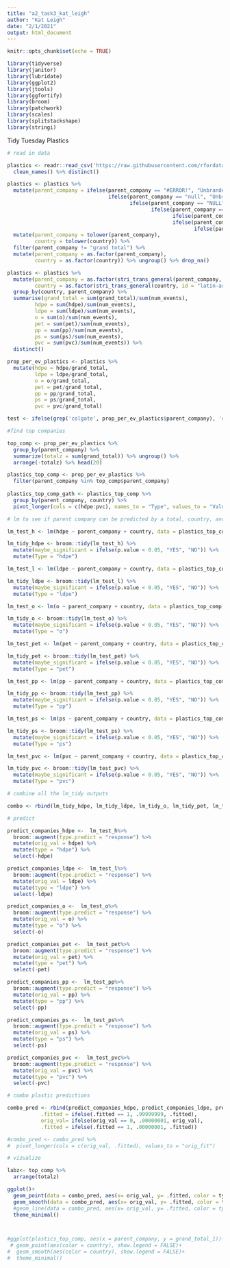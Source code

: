 ```yaml
---
title: "a2_task3_kat_leigh"
author: "Kat Leigh"
date: "2/1/2021"
output: html_document
---
```


```r
knitr::opts_chunk$set(echo = TRUE)

library(tidyverse)
library(janitor)
library(lubridate)
library(ggplot2)
library(jtools)
library(ggfortify)
library(broom)
library(patchwork)
library(scales)
library(splitstackshape)
library(stringi)

```

Tidy Tuesday Plastics

```r
# read in data

plastics <- readr::read_csv('https://raw.githubusercontent.com/rfordatascience/tidytuesday/master/data/2021/2021-01-26/plastics.csv') %>% 
  clean_names() %>% distinct()

plastics <- plastics %>% 
  mutate(parent_company = ifelse(parent_company == "#ERROR!", "Unbranded",
                                 ifelse(parent_company == "null", "Unbranded",
                                        ifelse(parent_company == "NULL", "Unbranded",
                                               ifelse(parent_company == "zott (germany)", "zott",
                                                      ifelse(parent_company == "zost", "zott",
                                                      ifelse(parent_company == "zydus wellness", "zydus",
                                                             ifelse(parent_company == "colgate-palmolive", "colgate", parent_company)))))))) %>%
  mutate(parent_company = tolower(parent_company),
         country = tolower(country)) %>%
  filter(parent_company != "grand total") %>%
  mutate(parent_company = as.factor(parent_company),
         country = as.factor(country)) %>% ungroup() %>% drop_na()

plastics <- plastics %>% 
  mutate(parent_company = as.factor(stri_trans_general(parent_company, id = "latin-ascii")),
         country = as.factor(stri_trans_general(country, id = "latin-ascii"))) %>% 
  group_by(country, parent_company) %>% 
  summarise(grand_total = sum(grand_total)/sum(num_events),
         hdpe = sum(hdpe)/sum(num_events),
         ldpe = sum(ldpe)/sum(num_events),
         o = sum(o)/sum(num_events),
         pet = sum(pet)/sum(num_events),
         pp = sum(pp)/sum(num_events),
         ps = sum(ps)/sum(num_events),
         pvc = sum(pvc)/sum(num_events)) %>% 
  distinct()

prop_per_ev_plastics <- plastics %>% 
  mutate(hdpe = hdpe/grand_total,
         ldpe = ldpe/grand_total,
         o = o/grand_total,
         pet = pet/grand_total,
         pp = pp/grand_total,
         ps = ps/grand_total,
         pvc = pvc/grand_total)

test <- ifelse(grep('colgate', prop_per_ev_plastics$parent_company), 'colgate', parent_company)

#find top companies

top_comp <- prop_per_ev_plastics %>%
  group_by(parent_company) %>% 
  summarize(totalz = sum(grand_total)) %>% ungroup() %>% 
  arrange(-totalz) %>% head(20)

plastics_top_comp <- prop_per_ev_plastics %>%
  filter(parent_company %in% top_comp$parent_company)
  
plastics_top_comp_gath <- plastics_top_comp %>%
  group_by(parent_company, country) %>% 
  pivot_longer(cols = c(hdpe:pvc), names_to = "Type", values_to = "Value")
```

```r

# lm to see if parent company can be predicted by a total, country, and type of plastic

lm_test_h <- lm(hdpe ~ parent_company + country, data = plastics_top_comp)

lm_tidy_hdpe <- broom::tidy(lm_test_h) %>% 
  mutate(maybe_significant = ifelse(p.value < 0.05, "YES", "NO")) %>% 
  mutate(Type = "hdpe")

lm_test_l <- lm(ldpe ~ parent_company + country, data = plastics_top_comp)

lm_tidy_ldpe <- broom::tidy(lm_test_l) %>% 
  mutate(maybe_significant = ifelse(p.value < 0.05, "YES", "NO")) %>% 
  mutate(Type = "ldpe")

lm_test_o <- lm(o ~ parent_company + country, data = plastics_top_comp)

lm_tidy_o <- broom::tidy(lm_test_o) %>% 
  mutate(maybe_significant = ifelse(p.value < 0.05, "YES", "NO")) %>% 
  mutate(Type = "o")

lm_test_pet <- lm(pet ~ parent_company + country, data = plastics_top_comp)

lm_tidy_pet <- broom::tidy(lm_test_pet) %>% 
  mutate(maybe_significant = ifelse(p.value < 0.05, "YES", "NO")) %>% 
  mutate(Type = "pet")

lm_test_pp <- lm(pp ~ parent_company + country, data = plastics_top_comp)

lm_tidy_pp <- broom::tidy(lm_test_pp) %>% 
  mutate(maybe_significant = ifelse(p.value < 0.05, "YES", "NO")) %>% 
  mutate(Type = "pp")

lm_test_ps <- lm(ps ~ parent_company + country, data = plastics_top_comp)

lm_tidy_ps <- broom::tidy(lm_test_ps) %>% 
  mutate(maybe_significant = ifelse(p.value < 0.05, "YES", "NO")) %>% 
  mutate(Type = "ps")

lm_test_pvc <- lm(pvc ~ parent_company + country, data = plastics_top_comp)

lm_tidy_pvc <- broom::tidy(lm_test_pvc) %>% 
  mutate(maybe_significant = ifelse(p.value < 0.05, "YES", "NO")) %>% 
  mutate(Type = "pvc")

# combine all the lm_tidy outputs

combo <- rbind(lm_tidy_hdpe, lm_tidy_ldpe, lm_tidy_o, lm_tidy_pet, lm_tidy_pp, lm_tidy_ps, lm_tidy_pvc)

# predict

predict_companies_hdpe <-  lm_test_h%>% 
  broom::augment(type.predict = "response") %>% 
  mutate(orig_val = hdpe) %>% 
  mutate(type = "hdpe") %>% 
  select(-hdpe)

predict_companies_ldpe <-  lm_test_l%>% 
  broom::augment(type.predict = "response") %>% 
  mutate(orig_val = ldpe) %>% 
  mutate(type = "ldpe") %>% 
  select(-ldpe)

predict_companies_o <-  lm_test_o%>% 
  broom::augment(type.predict = "response") %>% 
  mutate(orig_val = o) %>% 
  mutate(type = "o") %>% 
  select(-o)

predict_companies_pet <-  lm_test_pet%>% 
  broom::augment(type.predict = "response") %>% 
  mutate(orig_val = pet) %>% 
  mutate(type = "pet") %>% 
  select(-pet)

predict_companies_pp <-  lm_test_pp%>% 
  broom::augment(type.predict = "response") %>% 
  mutate(orig_val = pp) %>% 
  mutate(type = "pp") %>% 
  select(-pp)

predict_companies_ps <-  lm_test_ps%>% 
  broom::augment(type.predict = "response") %>% 
  mutate(orig_val = ps) %>% 
  mutate(type = "ps") %>% 
  select(-ps)

predict_companies_pvc <-  lm_test_pvc%>% 
  broom::augment(type.predict = "response") %>% 
  mutate(orig_val = pvc) %>% 
  mutate(type = "pvc") %>% 
  select(-pvc)

# combo plastic predictions

combo_pred <- rbind(predict_companies_hdpe, predict_companies_ldpe, predict_companies_o, predict_companies_pet, predict_companies_pp, predict_companies_ps, predict_companies_pvc) %>% mutate(orig_val= ifelse(orig_val == 1, .99999999, orig_val),
           .fitted = ifelse(.fitted == 1, .99999999, .fitted),
           orig_val= ifelse(orig_val == 0, .00000001, orig_val),
           .fitted = ifelse(.fitted == 1, .00000001, .fitted))

#combo_pred <- combo_pred %>%
#  pivot_longer(cols = c(orig_val, .fitted), values_to = "orig_fit")

```

```r
# vizualize

labz<- top_comp %>% 
  arrange(totalz)

ggplot()+
  geom_point(data = combo_pred, aes(x= orig_val, y= .fitted, color = type), show.legend = FALSE)+
  geom_smooth(data = combo_pred, aes(x= orig_val, y= .fitted, color = type), show.legend = FALSE, na.rm = TRUE)+
  #geom_line(data = combo_pred, aes(x= orig_val, y= .fitted, color = type), show.legend = FALSE)+
  theme_minimal()



#ggplot(plastics_top_comp, aes(x = parent_company, y = grand_total_1))+
 # geom_point(aes(color = country), show.legend = FALSE)+
#  geom_smooth(aes(color = country), show.legend = FALSE)+
#  theme_minimal()


```